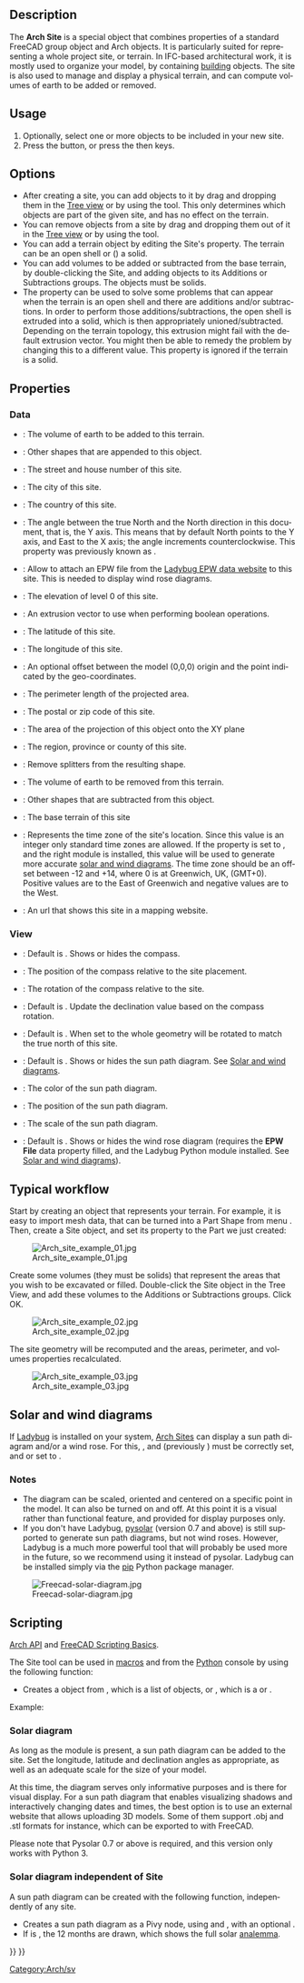 <languages/>

<div lang="en" dir="ltr" class="mw-content-ltr">
{{Docnav
|[[BIM_Project|Project]]
|[[Arch_Building|Building]]
|[[BIM_Workbench|BIM]]
|IconL=BIM_Project.svg
|IconR=Arch_Building.svg
|IconC=Workbench_BIM.svg
}}
</div>

<div class="mw-translate-fuzzy">
{{GuiCommand/sv|Name=Arch Site|Name/sv=Arch Site|Workbenches=[[Arch_Workbench/sv|Arch]]|MenuLocation=Arch → Site|Shortcut=S I|SeeAlso=[[Arch Floor/sv|Arch Floor]], [[Arch Building/sv|Arch Building]]}}
</div>

<div lang="en" dir="ltr" class="mw-content-ltr">
==Description==
</div>

<div lang="en" dir="ltr" class="mw-content-ltr">
The '''Arch Site''' is a special object that combines properties of a standard FreeCAD group object and Arch objects. It is particularly suited for representing a whole project site, or terrain. In IFC-based architectural work, it is mostly used to organize your model, by containing [[Arch_Building|building]] objects. The site is also used to manage and display a physical terrain, and can compute volumes of earth to be added or removed.
</div>

<div lang="en" dir="ltr" class="mw-content-ltr">
==Usage==
</div>

<div lang="en" dir="ltr" class="mw-content-ltr">
# Optionally, select one or more objects to be included in your new site.
# Press the {{Button|[[Image:Arch_Site.svg|16px]] [[Arch_Site|Site]]}} button, or press the {{KEY|S}} then {{KEY|I}} keys.
</div>

<div lang="en" dir="ltr" class="mw-content-ltr">
==Options==
</div>

<div lang="en" dir="ltr" class="mw-content-ltr">
* After creating a site, you can add objects to it by drag and dropping them in the [[Tree_view|Tree view]] or by using the {{Button|[[Image:Arch Add.svg|16px]] [[Arch Add|Arch Add]]}} tool. This only determines which objects are part of the given site, and has no effect on the terrain.
* You can remove objects from a site by drag and dropping them out of it in the [[Tree_view|Tree view]] or by using the {{Button|[[Image:Arch Remove.svg|16px]] [[Arch Remove|Arch Remove]]}} tool.
* You can add a terrain object by editing the Site's {{PropertyData|Terrain}} property. The terrain can be an open shell or ({{Version|0.21}}) a solid.
* You can add volumes to be added or subtracted from the base terrain, by double-clicking the Site, and adding objects to its Additions or Subtractions groups. The objects must be solids.
* The {{PropertyData|Extrusion Vector}} property can be used to solve some problems that can appear when the terrain is an open shell and there are additions and/or subtractions. In order to perform those additions/subtractions, the open shell is extruded into a solid, which is then appropriately unioned/subtracted. Depending on the terrain topology, this extrusion might fail with the default extrusion vector. You might then be able to remedy the problem by changing this to a different value. This property is ignored if the terrain is a solid.
</div>

<div lang="en" dir="ltr" class="mw-content-ltr">
==Properties==
</div>

<div lang="en" dir="ltr" class="mw-content-ltr">
=== Data ===
</div>

<div lang="en" dir="ltr" class="mw-content-ltr">
{{Properties_Title|Site}}
</div>

<div lang="en" dir="ltr" class="mw-content-ltr">
* {{PropertyData|Addition Volume|Volume}}: The volume of earth to be added to this terrain.
* {{PropertyData|Additions|LinkList}}: Other shapes that are appended to this object.
* {{PropertyData|Address|String}}: The street and house number of this site.
* {{PropertyData|City|String}}: The city of this site.
* {{PropertyData|Country|String}}: The country of this site.
* {{PropertyData|Declination|Angle}}: The angle between the true North and the North direction in this document, that is, the Y axis. This means that by default North points to the Y axis, and East to the X axis; the angle increments counterclockwise. This property was previously known as {{PropertyData|North Deviation}}.
* {{PropertyData|EPW File|FileIncluded}}: Allow to attach an EPW file from the [https://www.ladybug.tools/epwmap/ Ladybug EPW data website] to this site. This is needed to display wind rose diagrams.
* {{PropertyData|Elevation|Length}}: The elevation of level 0 of this site.
* {{PropertyData|Extrusion Vector|Vector}}: An extrusion vector to use when performing boolean operations.
* {{PropertyData|Latitude|Float}}: The latitude of this site.
* {{PropertyData|Longitude|Float}}: The longitude of this site.
* {{PropertyData|Origin Offset|Vector}}: An optional offset between the model (0,0,0) origin and the point indicated by the geo-coordinates.
* {{PropertyData|Perimeter|Length}}: The perimeter length of the projected area.
* {{PropertyData|Postal Code|String}}: The postal or zip code of this site.
* {{PropertyData|Projected Area|Area}}: The area of the projection of this object onto the XY plane
* {{PropertyData|Region|String}}: The region, province or county of this site.
* {{PropertyData|Remove Splitter|Bool}}: Remove splitters from the resulting shape.
* {{PropertyData|Subtraction Volume|Volume}}: The volume of earth to be removed from this terrain.
* {{PropertyData|Subtractions|LinkList}}: Other shapes that are subtracted from this object.
* {{PropertyData|Terrain|Link}}: The base terrain of this site
* {{PropertyData|Time Zone|Integer}}: Represents the time zone of the site's location. Since this value is an integer only standard time zones are allowed. If the {{PropertyView|Solar Diagram}} property is set to {{TRUE}}, and the right module is installed, this value will be used to generate more accurate [[#Solar_and_wind_diagrams|solar and wind diagrams]]. The time zone should be an offset between -12 and +14, where 0 is at Greenwich, UK, (GMT+0). Positive values are to the East of Greenwich and negative values are to the West.
* {{PropertyData|Url|String}}: An url that shows this site in a mapping website.
</div>

<div lang="en" dir="ltr" class="mw-content-ltr">
=== View ===
</div>

<div lang="en" dir="ltr" class="mw-content-ltr">
{{Properties_Title|Compass}}
</div>

<div lang="en" dir="ltr" class="mw-content-ltr">
* {{PropertyView|Compass|Bool}}: Default is {{Value|False}}. Shows or hides the compass.
* {{PropertyView|Compass Position|Vector}}: The position of the compass relative to the site placement.
* {{PropertyView|Compass Rotation|Angle}}: The rotation of the compass relative to the site.
* {{PropertyView|Update Declination|Bool}}: Default is {{Value|False}}. Update the declination value based on the compass rotation.
</div>

<div lang="en" dir="ltr" class="mw-content-ltr">
{{Properties_Title|Site}}
</div>

<div lang="en" dir="ltr" class="mw-content-ltr">
* {{PropertyView|Orientation|Enumeration}}: Default is {{Value|Project North}}. When set to {{Value|True North}} the whole geometry will be rotated to match the true north of this site.
* {{PropertyView|Solar Diagram|Bool}}: Default is {{Value|False}}. Shows or hides the sun path diagram. See [[#Solar_and_wind_diagrams|Solar and wind diagrams]].
* {{PropertyView|Solar Diagram Color|Color}}: The color of the sun path diagram.
* {{PropertyView|Solar Diagram Position|Vector}}: The position of the sun path diagram.
* {{PropertyView|Solar Diagram Scale|Float}}: The scale of the sun path diagram.
* {{PropertyView|Wind Rose|Bool}}: Default is {{value|False}}. Shows or hides the wind rose diagram (requires the '''EPW File''' data property filled, and the Ladybug Python module installed. See [[#Solar_and_wind_diagrams|Solar and wind diagrams]]).
</div>

<div lang="en" dir="ltr" class="mw-content-ltr">
== Typical workflow ==
</div>

<div lang="en" dir="ltr" class="mw-content-ltr">
Start by creating an object that represents your terrain. For example, it is easy to import mesh data, that can be turned into a Part Shape from menu {{MenuCommand|Part → Create Shape from Mesh}}. Then, create a Site object, and set its {{PropertyData|Terrain}} property to the Part we just created:
</div>

<div lang="en" dir="ltr" class="mw-content-ltr">
[[Image:Arch site example 01.jpg]]
</div>

<div lang="en" dir="ltr" class="mw-content-ltr">
Create some volumes (they must be solids) that represent the areas that you wish to be excavated or filled. Double-click the Site object in the Tree View, and add these volumes to the Additions or Subtractions groups. Click OK.
</div>

<div lang="en" dir="ltr" class="mw-content-ltr">
[[Image:Arch site example 02.jpg]]
</div>

<div lang="en" dir="ltr" class="mw-content-ltr">
The site geometry will be recomputed and the areas, perimeter, and volumes properties recalculated.
</div>

<div lang="en" dir="ltr" class="mw-content-ltr">
[[Image:Arch site example 03.jpg]]
</div>

<div lang="en" dir="ltr" class="mw-content-ltr">
== Solar and wind diagrams ==
</div>

<div lang="en" dir="ltr" class="mw-content-ltr">
If [https://www.ladybug.tools/ladybug.html Ladybug] is installed on your system, [[Arch_Site|Arch Sites]] can display a sun path diagram and/or a wind rose. For this, {{PropertyData|Longitude}}, {{PropertyData|Latitude}} and {{PropertyData|Declination}} (previously {{PropertyData|North Deviation}}) must be correctly set, and {{PropertyView|Solar Diagram}} or {{PropertyView|Wind Rose}} set to {{TRUE}}.
</div>

<div lang="en" dir="ltr" class="mw-content-ltr">
=== Notes ===
</div>

<div lang="en" dir="ltr" class="mw-content-ltr">
* The diagram can be scaled, oriented and centered on a specific point in the model. It can also be turned on and off. At this point it is a visual rather than functional feature, and provided for display purposes only. 
* If you don't have Ladybug, [https://pysolar.org pysolar] (version 0.7 and above) is still supported to generate sun path diagrams, but not wind roses. However, Ladybug is a much more powerful tool that will probably be used more in the future, so we recommend using it instead of pysolar. Ladybug can be installed simply via the  [https://github.com/ladybug-tools/ladybug?tab=readme-ov-file#installation pip] Python package manager.
</div>

<div lang="en" dir="ltr" class="mw-content-ltr">
[[Image:Freecad-solar-diagram.jpg]]
</div>

<div lang="en" dir="ltr" class="mw-content-ltr">
==Scripting==
</div>

<div lang="en" dir="ltr" class="mw-content-ltr">
{{Emphasis|See also:}} [[Arch_API|Arch API]] and [[FreeCAD_Scripting_Basics|FreeCAD Scripting Basics]].
</div>

<div lang="en" dir="ltr" class="mw-content-ltr">
The Site tool can be used in [[Macros|macros]] and from the [[Python|Python]] console by using the following function:
</div>

{{Code|code=
Site = makeSite(objectslist=None, baseobj=None, name="Site")
}}

<div lang="en" dir="ltr" class="mw-content-ltr">
* Creates a {{incode|Site}} object from {{incode|objectslist}}, which is a list of objects, or {{incode|baseobj}}, which is a {{incode|Shape}} or {{incode|Terrain}}.
</div>

<div lang="en" dir="ltr" class="mw-content-ltr">
Example:
</div>
{{Code|code=
import FreeCAD, Draft, Arch

p1 = FreeCAD.Vector(0, 0, 0)
p2 = FreeCAD.Vector(2000, 0, 0)
baseline = Draft.makeLine(p1, p2)
Wall = Arch.makeWall(baseline, length=None, width=150, height=2000)
FreeCAD.ActiveDocument.recompute()

Building = Arch.makeBuilding([Wall])
Site = Arch.makeSite([Building])

FreeCAD.ActiveDocument.recompute()
FreeCAD.Gui.ActiveDocument.ActiveView.viewIsometric()
}}

<div lang="en" dir="ltr" class="mw-content-ltr">
=== Solar diagram ===
</div>

<div lang="en" dir="ltr" class="mw-content-ltr">
As long as the {{incode|pysolar}} module is present, a sun path diagram can be added to the site. Set the longitude, latitude and declination angles as appropriate, as well as an adequate scale for the size of your model.
</div>

<div lang="en" dir="ltr" class="mw-content-ltr">
At this time, the diagram serves only informative purposes and is there for visual display. For a sun path diagram that enables visualizing shadows and interactively changing dates and times, the best option is to use an external website that allows uploading 3D models. Some of them support .obj and .stl formats for instance, which can be exported to with FreeCAD.
</div> 

<div lang="en" dir="ltr" class="mw-content-ltr">
Please note that Pysolar 0.7 or above is required, and this version only works with Python 3.
</div>

{{Code|code=
Site.Longitude = -46.38
Site.Latitude = -23.33
Site.Declination = 30
# Uncomment if you want to show the compass
# Site.ViewObject.Compass = True

Site.ViewObject.SolarDiagram = True
Site.ViewObject.SolarDiagramScale = 10000
FreeCAD.ActiveDocument.recompute()
}}

<div lang="en" dir="ltr" class="mw-content-ltr">
=== Solar diagram independent of Site ===
</div>

<div lang="en" dir="ltr" class="mw-content-ltr">
A sun path diagram can be created with the following function, independently of any site.
</div>
{{Code|code=
Node = makeSolarDiagram(longitude, latitude, scale=1, complete=False)
}}

<div lang="en" dir="ltr" class="mw-content-ltr">
* Creates a sun path diagram as a Pivy node, using {{incode|longitude}} and {{incode|latitude}}, with an optional {{incode|scale}}.
* If {{incode|complete}} is {{incode|True}}, the 12 months are drawn, which shows the full solar [https://en.wikipedia.org/wiki/Analemma analemma].
</div>

{{Code|code=
import FreeCADGui, Arch

Node = Arch.makeSolarDiagram(-46.38, -23.33, scale=10000, complete=True)
FreeCAD.Gui.ActiveDocument.ActiveView.getSceneGraph().addChild(Node)
}}


<div class="mw-translate-fuzzy">
[[Category:Arch/sv]]
</div>

{{BIM_Tools_navi{{#translation:}}}}
{{Userdocnavi{{#translation:}}}}